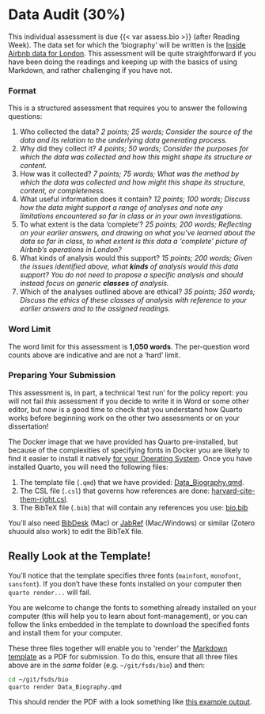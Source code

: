 # Data Audit (30%)

This individual assessment is due {{< var assess.bio >}} (after Reading Week). The data set for which the 'biography' will be written is the [Inside Airbnb data for London](https://github.com/jreades/i2p/raw/master/data/src/2020-08-24-listings.csv.gz). This assessment will be quite straightforward if you have been doing the readings and keeping up with the basics of using Markdown, and rather challenging if you have not.

### Format

This is a structured assessment that requires you to answer the following questions:

1. Who collected the data? *2 points; 25 words; Consider the source of the data and its relation to the underlying data generating process.*
2. Why did they collect it? *4 points; 50 words; Consider the purposes for which the data was collected and how this might shape its structure or content.*
3. How was it collected?  *7 points; 75 words; What was the method by which the data was collected and how might this shape its structure, content, or completeness.*
4. What useful information does it contain? *12 points; 100 words; Discuss how the data might support a range of analyses and note any limitations encountered so far in class or in your own investigations.*
5. To what extent is the data 'complete'? *25 points; 200 words; Reflecting on your earlier answers, and drawing on what you've learned about the data so far in class, to what extent is this data a 'complete' picture of Airbnb's operations in London?*
6. What kinds of analysis would this support? *15 points; 200 words; Given the issues identified above, what **kinds** of analysis would this data support? You do not need to propose a specific analysis and should instead focus on generic **classes** of analysis.*
7. Which of the analyses outlined above are ethical? *35 points; 350 words; Discuss the ethics of these classes of analysis with reference to your earlier answers and to the assigned readings.*

### Word Limit

The word limit for this assessment is **1,050 words**. The per-question word counts above are indicative and are not a 'hard' limit. 

### Preparing Your Submission

This assessment is, in part, a technical 'test run' for the policy report: you will not fail *this* assessment if you decide to write it in Word or some other editor, but now is a good time to check that you understand how Quarto works before beginning work on the other two assessments or on your dissertation!

The Docker image that we have provided has Quarto pre-installed, but because of the complexities of specifying fonts in Docker you are likely to find it easier to install it natively [for your Operating System](https://quarto.org/docs/get-started/). Once you have installed Quarto, you will need the following files:

1. The template file (`.qmd`) that we have provided: [Data_Biography.qmd](https://github.com/jreades/fsds/blob/master/assessments/Data_Biography.qmd).
2. The CSL file (`.csl`) that governs how references are done: [harvard-cite-them-right.csl](https://github.com/jreades/fsds/blob/master/assessments/harvard-cite-them-right.csl).
3. The BibTeX file (`.bib`) that will contain any references you use: [bio.bib](https://github.com/jreades/fsds/blob/master/assessments/bio.bib) 

You'll also need [BibDesk](https://bibdesk.sourceforge.io) (Mac) or [JabRef](https://www.jabref.org) (Mac/Windows) or similar (Zotero shuould also work) to edit the BibTeX file.

:::{.callout-note}
## Really Look at the Template!

You'll notice that the template specifies three fonts (`mainfont`, `monofont`, `sansfont`). If you don't have these fonts installed on your computer then `quarto render...` will fail. 

You are welcome to change the fonts to something already installed on your computer (this will help you to learn about font-management), or you can follow the links embedded in the template to download the specified fonts and install them for your computer.
:::

These three files together will enable you to 'render' the [Markdown template](https://github.com/jreades/fsds/blob/master/assessments/Data_Biography.qmd) as a PDF for submission. To do this, ensure that all three files above are in the *same* folder (e.g. `~/git/fsds/bio`) and then:

```bash
cd ~/git/fsds/bio
quarto render Data_Biography.qmd
```
This should render the PDF with a look something like [this example output](./Data_Biography.pdf).